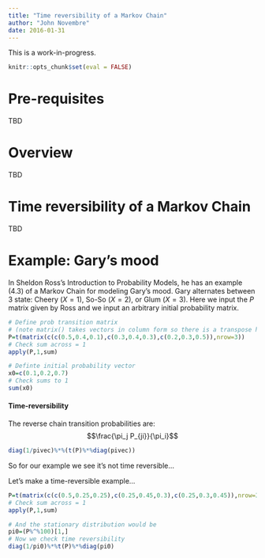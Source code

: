 ```yaml
---
title: "Time reversibility of a Markov Chain"
author: "John Novembre"
date: 2016-01-31
---
```





This is a work-in-progress.

```r
knitr::opts_chunk$set(eval = FALSE)
```

# Pre-requisites

TBD

# Overview

TBD

# Time reversibility of a Markov Chain

TBD

# Example: Gary's mood

In Sheldon Ross's Introduction to Probability Models, he has an example (4.3) of a Markov Chain for modeling Gary's mood.  Gary alternates between 3 state: Cheery ($X=1$), So-So ($X=2$), or Glum ($X=3$).  Here we input the $P$ matrix given by Ross and we input an arbitrary initial probability matrix.

```r
# Define prob transition matrix 
# (note matrix() takes vectors in column form so there is a transpose here to switch col's to row's)
P=t(matrix(c(c(0.5,0.4,0.1),c(0.3,0.4,0.3),c(0.2,0.3,0.5)),nrow=3))
# Check sum across = 1
apply(P,1,sum)  

# Definte initial probability vector
x0=c(0.1,0.2,0.7)
# Check sums to 1
sum(x0)
```



#### Time-reversibility

The reverse chain transition probabilities are: $$\frac{\pi_j P_{ji}}{\pi_i}$$
```r
diag(1/pivec)%*%(t(P)%*%diag(pivec))
```
So for our example we see it's not time reversible...

Let's make a time-reversible example...
```r
P=t(matrix(c(c(0.5,0.25,0.25),c(0.25,0.45,0.3),c(0.25,0.3,0.45)),nrow=3))
# Check sum across = 1
apply(P,1,sum)  

# And the stationary distribution would be
pi0=(P%^%100)[1,]
# Now we check time reversibility
diag(1/pi0)%*%t(P)%*%diag(pi0)
```



